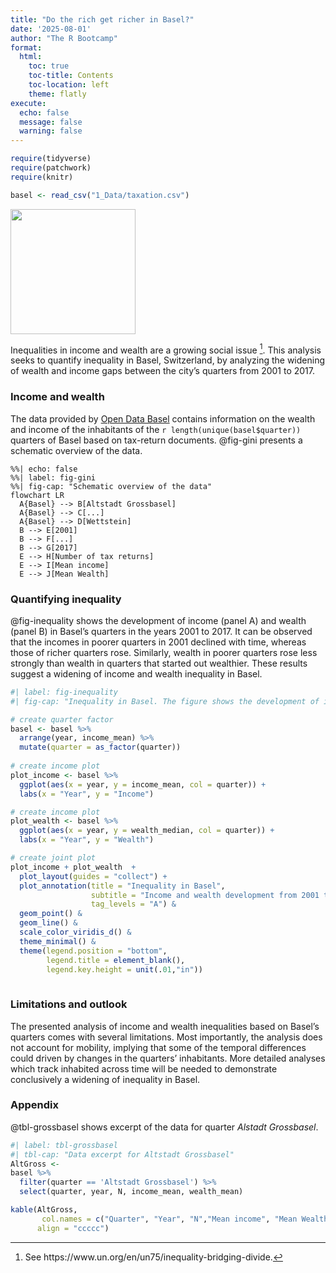 ```yaml
---
title: "Do the rich get richer in Basel?"
date: '2025-08-01'
author: "The R Bootcamp"
format: 
  html: 
    toc: true
    toc-title: Contents
    toc-location: left
    theme: flatly
execute: 
  echo: false
  message: false
  warning: false
---
```


```r
require(tidyverse)
require(patchwork)
require(knitr)

basel <- read_csv("1_Data/taxation.csv")
```

::: {.column-margin}
![](https://avatars.githubusercontent.com/u/46960540?s=200&v=4){width="200" align="center"}
:::

Inequalities in income and wealth are a growing social issue ^[See https://www.un.org/en/un75/inequality-bridging-divide.]. This analysis seeks to quantify inequality in Basel, Switzerland, by analyzing the widening of wealth and income gaps between the city's quarters from 2001 to 2017.    

### Income and wealth

The data provided by [Open Data Basel](https://www.opendata.bs.ch/) contains information on the wealth and income of the inhabitants of the `r length(unique(basel$quarter))` quarters of Basel based on tax-return documents. @fig-gini presents a schematic overview of the data. 

```mermaid
%%| echo: false
%%| label: fig-gini
%%| fig-cap: "Schematic overview of the data"
flowchart LR
  A{Basel} --> B[Altstadt Grossbasel]
  A{Basel} --> C[...]
  A{Basel} --> D[Wettstein]
  B --> E[2001]
  B --> F[...]
  B --> G[2017]
  E --> H[Number of tax returns]
  E --> I[Mean income]
  E --> J[Mean Wealth]
```

### Quantifying inequality

@fig-inequality shows the development of income (panel A) and wealth (panel B) in Basel's quarters in the years 2001 to 2017. It can be observed that the incomes in poorer quarters in 2001 declined with time, whereas those of richer quarters rose. Similarly, wealth in poorer quarters rose less strongly than wealth in quarters that started out wealthier. These results suggest a widening of income and wealth inequality in Basel.    

```r
#| label: fig-inequality
#| fig-cap: "Inequality in Basel. The figure shows the development of income and walth from 2001 to 2017, revealing a declining development for poorer quarters (darker shades) and an inclining development for richer quarters (lighter colors). The data was kindly provided by Open Data Basel-Stadt"

# create quarter factor
basel <- basel %>%
  arrange(year, income_mean) %>% 
  mutate(quarter = as_factor(quarter)) 
  
# create income plot
plot_income <- basel %>% 
  ggplot(aes(x = year, y = income_mean, col = quarter)) +
  labs(x = "Year", y = "Income")

# create income plot
plot_wealth <- basel %>%
  ggplot(aes(x = year, y = wealth_median, col = quarter)) +
  labs(x = "Year", y = "Wealth")

# create joint plot
plot_income + plot_wealth  + 
  plot_layout(guides = "collect") +
  plot_annotation(title = "Inequality in Basel",
                  subtitle = "Income and wealth development from 2001 to 2017",
                  tag_levels = "A") & 
  geom_point() & 
  geom_line() &
  scale_color_viridis_d() &
  theme_minimal() &
  theme(legend.position = "bottom",
        legend.title = element_blank(),
        legend.key.height = unit(.01,"in"))
  
```

### Limitations and outlook

The presented analysis of income and wealth inequalities based on Basel's quarters comes with several limitations. Most importantly, the analysis does not account for mobility, implying that some of the temporal differences could driven by changes in the quarters' inhabitants. More detailed analyses which track inhabited across time will be needed to  demonstrate conclusively a widening of inequality in Basel. 

### Appendix

@tbl-grossbasel shows excerpt of the data for quarter *Alstadt Grossbasel*.

```r
#| label: tbl-grossbasel
#| tbl-cap: "Data excerpt for Altstadt Grossbasel"
AltGross <- 
basel %>%
  filter(quarter == 'Altstadt Grossbasel') %>%
  select(quarter, year, N, income_mean, wealth_mean)

kable(AltGross,
       col.names = c("Quarter", "Year", "N","Mean income", "Mean Wealth"),
      align = "ccccc")
```



